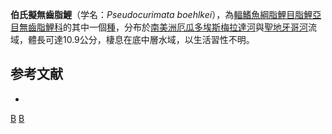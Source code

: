 {{Speciesbox 
| taxon = Pseudocurimata boehlkei
| status = NE
| status_system = IUCN3.1
| authority = [[Vari|Vari]], 1989
| synonyms = 
}}
'''伯氏擬無齒脂鯉'''（学名：''Pseudocurimata boehlkei''），為[[輻鰭魚綱|輻鰭魚綱]][[脂鯉目|脂鯉目]][[脂鯉亞目|脂鯉亞目]][[無齒脂鯉科|無齒脂鯉科]]的其中一個[[種|種]]，分布於[[南美洲|南美洲]][[厄瓜多|厄瓜多]][[埃斯梅拉達河|埃斯梅拉達河]]與[[聖地牙哥河|聖地牙哥河]]流域，體長可達10.9公分，棲息在底中層水域，以生活習性不明。

==参考文献==
{{refbegin}}
*{{FishBase_species|genus=Pseudocurimata|species=boehlkei|year=2013|month=8}}
{{refend}}
{{Taxonbar|from=Q5551390}}

[[Category:擬無齒脂鯉屬|B]]
[[Category:1989年描述的鱼类|B]]


{{魚類小作品}}